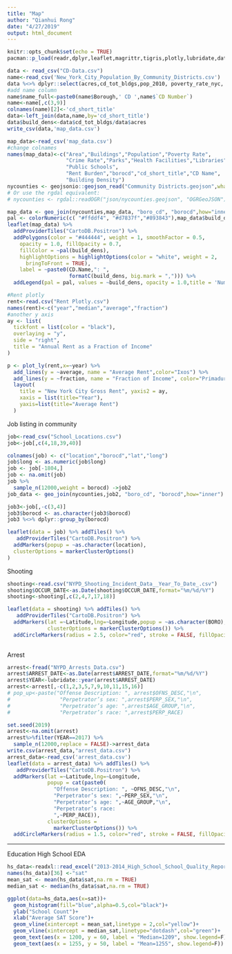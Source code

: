 ```yaml
---
title: "Map"
author: "Qianhui Rong"
date: "4/27/2019"
output: html_document
---
```


```r
knitr::opts_chunk$set(echo = TRUE)
pacman::p_load(readr,dplyr,leaflet,magrittr,tigris,plotly,lubridate,data.table,ggplot2)

```

```r
data <- read_csv("CD-Data.csv")
name<-read_csv('New_York_City_Population_By_Community_Districts.csv')
data %<>% dplyr::select(acres,cd_tot_bldgs,pop_2010, poverty_rate_nyc, crime_per_1000,count_parks, count_hosp_clinic, count_libraries, count_public_schools, pct_hh_rent_burd,borocd,cd_short_title)
#add name column
name$name_full<-paste0(name$Borough,' CD ',name$`CD Number`)
name<-name[,c(3,9)]
colnames(name)[2]<-'cd_short_title'
data<-left_join(data,name,by='cd_short_title')
data$build_dens<-data$cd_tot_bldgs/data$acres
write_csv(data,'map_data.csv')
```

```r
map_data<-read_csv('map_data.csv')
#change colnames 
names(map_data)<-c("Area","Buildings","Population","Poverty Rate",
                   "Crime Rate","Parks","Health Facilities","Libraries",
                   "Public Schools",
                   "Rent Burden","borocd","cd_short_title","CD Name",
                   "Building Density")
nycounties <- geojsonio::geojson_read("Community Districts.geojson",what = "sp")
# Or use the rgdal equivalent:
# nycounties <- rgdal::readOGR("json/nycounties.geojson", "OGRGeoJSON")

map_data <- geo_join(nycounties,map_data, "boro_cd", "borocd",how="inner")
pal <- colorNumeric(c( "#ffddf4", "#d7837f","#893843"),map_data$build_dens)
leaflet(map_data) %>%
  addProviderTiles("CartoDB.Positron") %>%
  addPolygons(color = "#444444", weight = 1, smoothFactor = 0.5,
    opacity = 1.0, fillOpacity = 0.7,
    fillColor = ~pal(build_dens),
    highlightOptions = highlightOptions(color = "white", weight = 2,
      bringToFront = TRUE),
    label = ~paste0(CD.Name,": ",
                    formatC(build_dens, big.mark = ","))) %>%
  addLegend(pal = pal, values = ~build_dens, opacity = 1.0,title = 'Number of Building per Acre')
```

```r
#Rent plotly
rent<-read.csv("Rent Plotly.csv")
names(rent)<-c("year","median","average","fraction")
#another y axis
ay <- list(
  tickfont = list(color = "black"),
  overlaying = "y",
  side = "right",
  title = "Annual Rent as a Fraction of Income"
)

p <- plot_ly(rent,x=~year) %>%
  add_lines(y = ~average, name = "Average Rent",color="Ixos") %>%
  add_lines(y = ~fraction, name = "Fraction of Income", color="Primadur",yaxis = "y2") %>%
  layout(
    title = "New York City Gross Rent", yaxis2 = ay,
    xaxis = list(title="Year"),
    yaxis=list(title="Average Rent")
  )
```

Job listing in community
```r
job<-read_csv("School_Locations.csv")
job<-job[,c(4,18,39,40)]

colnames(job) <- c("location","borocd","lat","long")
job$long <- as.numeric(job$long)
job <- job[-1804,]
job <- na.omit(job)
job %>% 
  sample_n(12000,weight = borocd) ->job2
job_data <- geo_join(nycounties,job2, "boro_cd", "borocd",how="inner")

job3<-job[,-c(3,4)]
job3$borocd <- as.character(job3$borocd)
job3 %<>% dplyr::group_by(borocd)

leaflet(data = job) %>% addTiles() %>%
   addProviderTiles("CartoDB.Positron") %>%
  addMarkers(popup = ~as.character(location),
  clusterOptions = markerClusterOptions()
)
```

Shooting 
```r
shooting<-read.csv("NYPD_Shooting_Incident_Data__Year_To_Date_.csv")
shooting$OCCUR_DATE<-as.Date(shooting$OCCUR_DATE,format="%m/%d/%Y")
shooting<-shooting[,c(2,4,7,17,18)]

leaflet(data = shooting) %>% addTiles() %>%
   addProviderTiles("CartoDB.Positron") %>%
  addMarkers(lat =~Latitude,lng=~Longitude,popup = ~as.character(BORO),
             clusterOptions = markerClusterOptions()) %>% 
  addCircleMarkers(radius = 2.5, color="red", stroke = FALSE, fillOpacity = 0.5)
  
```

Arrest
```r
arrest<-fread("NYPD_Arrests_Data.csv")
arrest$ARREST_DATE<-as.Date(arrest$ARREST_DATE,format="%m/%d/%Y")
arrest$YEAR<-lubridate::year(arrest$ARREST_DATE)
arrest<-arrest[,-c(1,2,3,5,7,9,10,11,15,16)]
# pop_up<-paste("Offense Description: ", arrest$OFNS_DESC,"\n",
#                "Perpetrator’s sex: ",arrest$PERP_SEX,"\n",
#                "Perpetrator’s age: ",arrest$AGE_GROUP,"\n",
#                "Perpetrator’s race: ",arrest$PERP_RACE)

set.seed(2019)
arrest<-na.omit(arrest)
arrest%>%filter(YEAR==2017) %>% 
  sample_n(12000,replace = FALSE)->arrest_data
write.csv(arrest_data,"arrest_data.csv")
arrest_data<-read_csv('arrest_data.csv')
leaflet(data = arrest_data) %>% addTiles() %>%
   addProviderTiles("CartoDB.Positron") %>%
  addMarkers(lat =~Latitude,lng=~Longitude,
             popup = cat(paste0(
               "Offense Description: ", ~OFNS_DESC,"\n",
               "Perpetrator’s sex: ",~PERP_SEX,"\n",
               "Perpetrator’s age: ",~AGE_GROUP,"\n",
               "Perpetrator’s race:
               ",~PERP_RACE)),
             clusterOptions =
               markerClusterOptions()) %>%
  addCircleMarkers(radius = 1.5, color="red", stroke = FALSE, fillOpacity = 0.5)
```

----------------------------------------------------------------
Education High School EDA
```r
hs_data<-readxl::read_excel("2013-2014_High_School_School_Quality_Reports.xlsx")
names(hs_data)[36] <-"sat" 
mean_sat <- mean(hs_data$sat,na.rm = TRUE)
median_sat <- median(hs_data$sat,na.rm = TRUE)

ggplot(data=hs_data,aes(x=sat))+
  geom_histogram(fill="blue",alpha=0.5,col="black")+
  ylab("School Count")+
  xlab("Average SAT Score")+
  geom_vline(xintercept = mean_sat,linetype = 2,col="yellow")+
  geom_vline(xintercept = median_sat,linetype="dotdash",col="green")+
  geom_text(aes(x = 1200, y = 60, label = "Median=1209", show.legend=F)) + 
  geom_text(aes(x = 1255, y = 50, label = "Mean=1255", show.legend=F)) 
  
```

